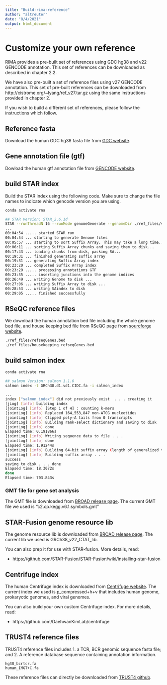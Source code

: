 ```yaml
---
title: "Build-rima-reference"
author: "altreuter"
date: "8/4/2021"
output: html_document
---
```


# Customize your own reference

RIMA provides a pre-built set of references using GDC hg38 and v22 GENCODE annotation.   This set of references can be downloaded as described in chapter 2.2.

We have also pre-built a set of reference files using v27 GENCODE annotation.  This set of pre-built references can be downloaded from http://cistrome.org/~lyang/ref_v27.tar.gz using the same instructions provided in chapter 2.

If you wish to build a different set of references, please follow the instructions which follow.  

## Reference fasta

Download the human GDC hg38 fasta file from [GDC website](https://gdc.cancer.gov/about-data/gdc-data-processing/gdc-reference-files). 

## Gene annotation file (gtf)

Dowload the human gtf annotation file from [GENCODE website](https://www.gencodegenes.org/human/). 

## build STAR index

Build the STAR index using the following code.  Make sure to change the file names to indicate which gencode version you are using.

```bash
conda activate rna

## STAR Version: STAR_2.6.1d
STAR --runThreadN 16 --runMode genomeGenerate --genomeDir ./ref_files/v27_index --genomeFastaFiles GRCh38.d1.vd1.CIDC.fa --sjdbGTFfile gencode.v27.annotation.gtf
...
00:04:54 ..... started STAR run
00:04:54 ... starting to generate Genome files
00:05:57 ... starting to sort Suffix Array. This may take a long time...
00:06:11 ... sorting Suffix Array chunks and saving them to disk...
00:17:43 ... loading chunks from disk, packing SA...
00:19:31 ... finished generating suffix array
00:19:31 ... generating Suffix Array index
00:23:20 ... completed Suffix Array index
00:23:20 ..... processing annotations GTF
00:23:35 ..... inserting junctions into the genome indices
00:26:49 ... writing Genome to disk ...
00:27:06 ... writing Suffix Array to disk ...
00:28:53 ... writing SAindex to disk
00:29:05 ..... finished successfully
```
## RSeQC reference files

We download the human annotation bed file including the whole genome bed file, and house keeping bed file from RSeQC page from [sourcforge website](https://sourceforge.net/projects/rseqc/files/BED/Human_Homo_sapiens/).

```bash
./ref_files/refseqGenes.bed
./ref_files/housekeeping_refseqGenes.bed
```

## build salmon index

```bash
conda activate rna

## salmon Version: salmon 1.1.0
salmon index -t GRCh38.d1.vd1.CIDC.fa -i salmon_index

...
index ["salmon_index"] did not previously exist  . . . creating it
[jLog] [info] building index 
[jointLog] [info] [Step 1 of 4] : counting k-mers
[jointLog] [info] Replaced 164,553,847 non-ATCG nucleotides
[jointLog] [info] Clipped poly-A tails from 0 transcripts
[jointLog] [info] Building rank-select dictionary and saving to disk
[jointLog] [info] done
Elapsed time: 0.191866s
[jointLog] [info] Writing sequence data to file . . .
[jointLog] [info] done
Elapsed time: 1.91244s
[jointLog] [info] Building 64-bit suffix array (length of generalized text is 3,088,286,426)
[jointLog] [info] Building suffix array . . .
success
saving to disk . . . done
Elapsed time: 18.3072s
done
Elapsed time: 703.843s
```
### GMT file for gene set analysis

The GMT file is downloaded from [BROAD release page](https://data.broadinstitute.org/gsea-msigdb/msigdb/release/6.1/). The current GMT file we used is "c2.cp.kegg.v6.1.symbols.gmt"


## STAR-Fusion genome resource lib

The genome resource lib is downloaded from [BROAD release page](https://www.gencodegenes.org/human/). The current lib we used is GRCh38_v22_CTAT_lib.

You can also prep it for use with STAR-fusion.
More details, read:

*  https://github.com/STAR-Fusion/STAR-Fusion/wiki/installing-star-fusion


## Centrifuge index

The human Centrifuge index is downloaded from [Centrifuge website](http://www.ccb.jhu.edu/software/centrifuge/). The current index we used is p_compressed+h+v that includes human genome, prokaryotic genomes, and viral genomes.

You can also build your own custom Centrifuge index. 
For more details, read:

*  https://github.com/DaehwanKimLab/centrifuge

## TRUST4 reference files

TRUST4 reference files includes 
1. a TCR, BCR genomic sequence fasta file; and
2. A reference database sequence containing annotation information.

```
hg38_bcrtcr.fa
human_IMGT+C.fa
```
These reference files can directly be downloaded from [TRUST4 github](https://github.com/liulab-dfci/TRUST4).


